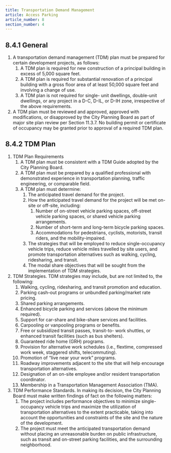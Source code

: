 ```yaml
---
title: Transportation Demand Management
article: Access Parking
article_number: 8
section_number: 4
---
```


## 8.4.1 General

1. A transportation demand management (TDM) plan must be prepared for certain development projects, as follows:
   1. A TDM plan is required for new construction of a principal building in excess of 5,000 square feet.
   2. A TDM plan is required for substantial renovation of a principal building with a gross floor area of at least 50,000 square feet and involving a change of use.
   3. A TDM plan is not required for single- unit dwellings, double-unit dwellings, or any project in a D-C, D-IL, or D-IH zone, irrespective of the above requirements.
2. A TDM plan must be reviewed and approved, approved with modifications, or disapproved by the City Planning Board as part of major site plan review per Section 11.3.7. No building permit or certificate of occupancy may be granted prior to approval of a required TDM plan.

## 8.4.2 TDM Plan

1. TDM Plan Requirements
   1. A TDM plan must be consistent with a TDM Guide adopted by the City Planning Board.
   2. A TDM plan must be prepared by a qualified professional with demonstrated experience in transportation planning, traffic engineering, or comparable field.
   3. A TDM plan must determine:
      1. The anticipated travel demand for the project.
      2. How the anticipated travel demand for the project will be met on-site or off-site, including:
         1. Number of on-street vehicle parking spaces, off-street vehicle parking spaces, or shared vehicle parking arrangements.
         2. Number of short-term and long-term bicycle parking spaces.
         3. Accommodations for pedestrians, cyclists, motorists, transit riders, and the mobility-impaired.
      3. The strategies that will be employed to reduce single-occupancy vehicle trips, reduce vehicle miles travelled by site users, and promote transportation alternatives such as walking, cycling, ridesharing, and transit.
      4. The modal share objectives that will be sought from the implementation of TDM strategies.
2. TDM Strategies. TDM strategies may include, but are not limited to, the following:
   1. Walking, cycling, ridesharing, and transit promotion and education.
   2. Parking cash-out programs or unbundled parking/market rate pricing.
   3. Shared parking arrangements.
   4. Enhanced bicycle parking and services (above the minimum required).
   5. Support for car-share and bike-share services and facilities.
   6. Carpooling or vanpooling programs or benefits.
   7. Free or subsidized transit passes, transit-to- work shuttles, or enhanced transit facilities (such as bus shelters).
   8. Guaranteed ride home (GRH) programs.
   9. Provision for alternative work schedules (i.e., flextime, compressed work week, staggered shifts, telecommuting).
   10. Promotion of “live near your work” programs.
   11. Roadway improvements adjacent to the site that will help encourage transportation alternatives.
   12. Designation of an on-site employee and/or resident transportation coordinator.
   13. Membership in a Transportation Management Association (TMA).
3. TDM Performance Standards. In making its decision, the City Planning Board must make written findings of fact on the following matters:
   1. The project includes performance objectives to minimize single-occupancy vehicle trips and maximize the utilization of transportation alternatives to the extent practicable, taking into account the opportunities and constraints of the site and the nature of the development.
   2. The project must meet the anticipated transportation demand without placing an unreasonable burden on public infrastructure, such as transit and on-street parking facilities, and the surrounding neighborhood.

